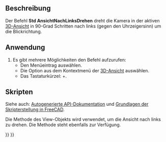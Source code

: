 <languages/>

{{Docnav/de
|[[Std_ViewLeft/de|SeitenansichtLinks]]
|[[Std_ViewRotateRight/de|AnsichtNachRechtsDrehen]]
|[[Std_View_Menu/de|Std Menü Ansicht]]
|IconL=Std_ViewLeft.svg
|IconR=Std_ViewRotateRight.svg
|IconC=Freecad.svg
}}

{{GuiCommand/de
|Name=Std ViewRotateLeft
|Name/de=Std AnsichtNachLinksDrehen
|MenuLocation=Ansicht → Standardansichten → Nach links drehen
|Workbenches=Alle
|Shortcut={{KEY|Umschalten}} + {{KEY|Links}}
|SeeAlso=[[Std_ViewRotateRight/de|Std AnsichtNachRechtsDrehen]]
}}

<span id="Description"></span>
==Beschreibung==

Der Befehl '''Std AnsichtNachLinksDrehen''' dreht die Kamera in der aktiven [[3D_3d viewiew/de|3D-Ansicht]] in 90-Grad Schritten nach links (gegen den Uhrzeigersinn) um die Blickrichtung.

<span id="Usage"></span>
==Anwendung==

# Es gibt mehrere Möglichkeiten den Befehl aufzurufen:
#* Den Menüeintrag {{MenuCommand|Ansicht → Standardansichten → [[Image:Std_ViewRotateLeft.svg|16px]] Nach links drehen}} auswählen.
#* Die Option {{MenuCommand|Standardansichten → [[Image:Std_ViewRotateLeft.svg|16px]] Nach links drehen}} aus dem Kontextmenü der [[3D_View/de|3D-Ansicht]] auswählen.
#* Das Tastaturkürzel: {{KEY|Shift}}+{{KEY|Links}}.

<span id="Scripting"></span>
==Skripten==

Siehe auch: [https://freecad.github.io/SourceDoc/ Autogenerierte API-Dokumentation] und [[FreeCAD_Scripting_Basics/de|Grundlagen der Skripterstellung in FreeCAD]].

Die Methode {{incode|viewRotateLeft}} des View-Objekts wird verwendet, um die Ansicht nach links zu drehen. Die Methode {{incode|viewRotateRight}} steht ebenfalls zur Verfügung.

{{Code|code=
import FreeCADGui

view = FreeCADGui.ActiveDocument.ActiveView
view.viewRotateLeft()
}}


{{Docnav/de
|[[Std_ViewLeft/de| SeitenansichtLinks]]
|[[Std_ViewRotateRight/de|AnsichtNachRechtsDrehen]]
|[[Std_View_Menu/de|Std Menü Ansicht]]
|IconL=Std_ViewLeft.svg
|IconR=Std_ViewRotateRight.svg
|IconC=Freecad.svg
}}

{{Std_Base_navi{{#translation:}}}}
{{Userdocnavi{{#translation:}}}}